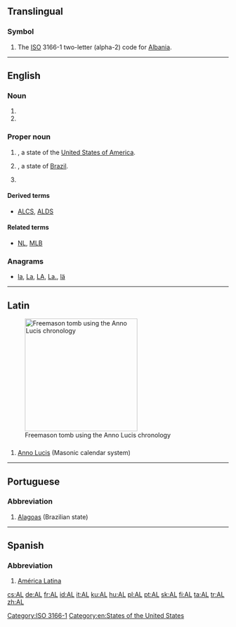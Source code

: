 {{also|Appendix:Variations of "al"}}
==Translingual==

===Symbol===
{{head|mul|symbol}}
# The [[ISO]] 3166-1 two-letter (alpha-2) code for [[Albania]].

[[Category:ISO 3166-1]]

----

==English==

===Noun===
{{en-noun}}

# {{initialism of|assembly language|lang=en}}
# {{initialism of|artificial life|lang=en}}

===Proper noun===
{{en-proper noun}}

# {{abbreviation of|Alabama|lang=en|dot=}}, a state of the [[United States of America]].
# {{abbreviation of|Alagoas|lang=en|dot=}}, a state of [[Brazil]].
# {{context|US|Canada|baseball|lang=en}} {{initialism of|American League|lang=en}}

====Derived terms====
* {{sense|baseball}} [[ALCS]], [[ALDS]]

====Related terms====
* {{sense|baseball}} [[NL]], [[MLB]]

===Anagrams===
* [[la#English|la]], [[La#English|La]], [[LA#English|LA]], [[La.#English|La.]], [[lä#English|lä]]

[[Category:en:States of the United States]]

----

==Latin==
[[File:MasonryAL5916.JPG|thumb|256px|Freemason tomb using the Anno Lucis chronology]]

==={{abbreviation-old|la}}===
{{head|la|abbreviation}}

# [[Anno Lucis]] (Masonic calendar system)

----

==Portuguese==

===Abbreviation===
{{rfc-header|Abbreviation}}
{{head|pt|abbreviation}}

# [[Alagoas]] (Brazilian state)

----

==Spanish==

===Abbreviation===
{{rfc-header|Abbreviation}}
{{head|es|abbreviation}}

# [[América Latina]]

[[cs:AL]]
[[de:AL]]
[[fr:AL]]
[[id:AL]]
[[it:AL]]
[[ku:AL]]
[[hu:AL]]
[[pl:AL]]
[[pt:AL]]
[[sk:AL]]
[[fi:AL]]
[[ta:AL]]
[[tr:AL]]
[[zh:AL]]